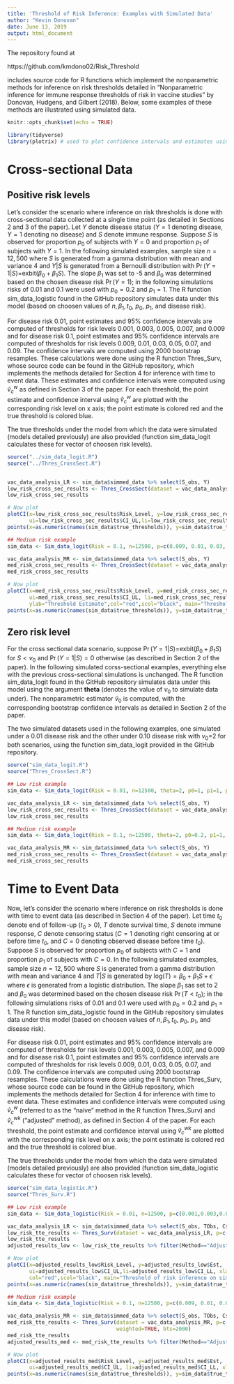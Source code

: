 ---
title: 'Threshold of Risk Inference: Examples with Simulated Data'
author: "Kevin Donovan"
date: June 13, 2019
output: html_document
---

The repository found at

https://github.com/kmdono02/Risk_Threshold

includes source code for R functions which implement the nonparametric methods for inference on risk thresholds detailed 
in "Nonparametric inference for immune response thresholds of risk in vaccine studies" by Donovan, Hudgens, and Gilbert (2018).  Below, some examples of these methods are illustrated using simulated data.

```{r setup, include=FALSE}
knitr::opts_chunk$set(echo = TRUE)
```

```{r load_packages, include=FALSE}
library(tidyverse)
library(plotrix) # used to plot confidence intervals and estimates using function plotCI
```

# Cross-sectional Data
## Positive risk levels
Let's consider the scenario where inference on risk thresholds is done with cross-sectional data collected at a single time point (as detailed in Sections 2 and 3 of the paper).  Let $Y$ denote disease status ($Y=1$ denoting disease, $Y=1$ denoting no disease) and $S$ denote immune response.  Suppose $S$ is observed for proportion $p_0$ of subjects with $Y=0$ and proportion $p_1$ of subjects with $Y=1$.  In the following simulated examples, sample size $n=12,500$ where $S$ is generated from a gamma distribution with mean and variance 4 and $Y|S$ is generated from a Bernoulli distribution with $\Pr(Y=1|S)=$exbit$(\beta_0+\beta_1S)$.  The slope $\beta_1$ was set to -5 and $\beta_0$ was determined based on the chosen disease risk $\Pr(Y=1)$; in the following simulations risks of 0.01 and 0.1 were used with $p_0=0.2$ and $p_1=1$.  The R function sim_data_logistic found in the GitHub repository simulates data under this model (based on choosen values of $n, \beta_1, t_0$, $p_0$, $p_1$, and disease risk).  

For disease risk 0.01, point estimates and 95$\%$ confidence intervals are computed of thresholds for risk levels 0.001, 0.003, 0.005, 0.007, and 0.009 and for disease risk 0.1, point estimates and 95$\%$ confidence intervals are computed of thresholds for risk levels 0.009, 0.01, 0.03, 0.05, 0.07, and 0.09.  The confidence intervals are computed using 2000 bootstrap resamples.  These calculations were done using the R function Thres_Surv, whose source code can be found in the GitHub repository, which implements the methods detailed for Section 4 for inference with time to event data.  These estimates and confidence intervals were computed using $\hat{v}_c^{w}$ as defined in Section 3 of the paper.  For each threshold, the point estimate and confidence interval using $\hat{v}_c^{w}$ are plotted with the corresponding risk level on x axis; the point estimate is colored red and the true threshold is colored blue.

The true thresholds under the model from which the data were simulated (models detailed previously) are also provided (function sim_data_logit calculates these for vector of choosen risk levels).

```{r cross_sec_logit}
source("../sim_data_logit.R")
source("../Thres_CrossSect.R")


vac_data_analysis_LR <- sim_data$simmed_data %>% select(S_obs, Y) 
low_risk_cross_sec_results <- Thres_CrossSect(dataset = vac_data_analysis_LR, p=c(0.001,0.003,0.005,0.007,0.009), weighted=TRUE, bts=2000)
low_risk_cross_sec_results

# Now plot
plotCI(x=low_risk_cross_sec_results$Risk_Level, y=low_risk_cross_sec_results$Est, 
       ui=low_risk_cross_sec_results$CI_UL,li=low_risk_cross_sec_results$CI_LL, xlab="Risk Level", ylab="Threshold Estimate", col="red",scol="black", main="Threshold of risk inference on simulated data: disease risk=0.01\nCross sectional scenario", ylim=c(0.25, 1.75))
points(x=as.numeric(names(sim_data$true_thresholds)), y=sim_data$true_thresholds, col="blue")

## Medium risk example
sim_data <- Sim_data_logit(Risk = 0.1, n=12500, p=c(0.009, 0.01, 0.03, 0.05, 0.07, 0.09), p0=0.2, p1=1, seed_val = 012)

vac_data_analysis_MR <- sim_data$simmed_data %>% select(S_obs, Y) 
med_risk_cross_sec_results <- Thres_CrossSect(dataset = vac_data_analysis_MR, p=c(0.009, 0.01, 0.03, 0.05, 0.07, 0.09), weighted=TRUE, bts=2000)
med_risk_cross_sec_results

# Now plot
plotCI(x=med_risk_cross_sec_results$Risk_Level, y=med_risk_cross_sec_results$Est, 
       ui=med_risk_cross_sec_results$CI_UL, li=med_risk_cross_sec_results$CI_LL, xlab="Risk Level",
       ylab="Threshold Estimate",col="red",scol="black", main="Threshold of risk inference on simulated data: disease risk=0.1\nTime to event scenario")
points(x=as.numeric(names(sim_data$true_thresholds)), y=sim_data$true_thresholds, col="blue", sub="Cross sectional scenario")
```

## Zero risk level
For the cross sectional data scenario, suppose $\Pr(Y=1|S)=$exbit$(\beta_0+\beta_1S)$ for $S<v_0$ and $\Pr(Y=1|S)=0$ otherwise (as described in Section 2 of the paper).  In the following simulated corss-sectional examples, everything else with the previous cross-sectional simulations is unchanged.  The R function sim_data_logit found in the GitHub repository simulates data under this model using the argument **theta** (denotes the value of $v_0$ to simulate data under).  The nonparametric estimator $\tilde{v}_0$ is computed, with the corresponding bootstrap confidence intervals as detailed in Section 2 of the paper.

The two simulated datasets used in the following examples, one simulated under a 0.01 disease risk and the other under 0.10 disease risk with $v_0$=2 for both scenarios, using the function sim_data_logit provided in the GitHub repository.

```{r cross_sec_zero_logit}
source("sim_data_logit.R")
source("Thres_CrossSect.R")

## Low risk example
sim_data <- Sim_data_logit(Risk = 0.01, n=12500, theta=2, p0=1, p1=1, p=0, seed_val = 012)

vac_data_analysis_LR <- sim_data$simmed_data %>% select(S_obs, Y) 
low_risk_cross_sec_results <- Thres_CrossSect(dataset = vac_data_analysis_LR, p=0, weighted=FALSE, bts=2000)
low_risk_cross_sec_results

## Medium risk example
sim_data <- Sim_data_logit(Risk = 0.1, n=12500, theta=2, p0=0.2, p1=1, p=0,seed_val = 012)

vac_data_analysis_MR <- sim_data$simmed_data %>% select(S_obs, Y) 
med_risk_cross_sec_results <- Thres_CrossSect(dataset = vac_data_analysis_MR, p=0, weighted=FALSE, bts=2000)
med_risk_cross_sec_results
```

# Time to Event Data
Now, let's consider the scenario where inference on risk thresholds is done with time to event data (as described in Section 4 of the paper).  Let time $t_0$ denote end of follow-up ($t_0>0$), $T$ denote survival time, $S$ denote immune response, $C$ denote censoring status ($C=1$ denoting right censoring at or before time $t_0$, and $C=0$ denoting observed disease before time $t_0$).  Suppose $S$ is observed for proportion $p_0$ of subjects with $C=1$ and proportion $p_1$ of subjects with $C=0$.  In the following simulated examples, sample size $n=12,500$ where $S$ is generated from a gamma distribution with mean and variance 4 and $T|S$ is generated by log$(T)=\beta_0+\beta_1S+\epsilon$ where $\epsilon$ is generated from a logistic distribution.  The slope $\beta_1$ sas set to 2 and $\beta_0$ was determined based on the chosen disease risk $\Pr(T<t_0)$; in the following simulations risks of 0.01 and 0.1 were used with $p_0=0.2$ and $p_1=1$.  The R function sim_data_logistic found in the GitHub repository simulates data under this model (based on choosen values of $n, \beta_1, t_0$, $p_0$, $p_1$, and disease risk).  

For disease risk 0.01, point estimates and 95$\%$ confidence intervals are computed of thresholds for risk levels 0.001, 0.003, 0.005, 0.007, and 0.009 and for disease risk 0.1, point estimates and 95$\%$ confidence intervals are computed of thresholds for risk levels 0.009, 0.01, 0.03, 0.05, 0.07, and 0.09.  The confidence intervals are computed using 2000 bootstrap resamples.  These calculations were done using the R function Thres_Surv, whose source code can be found in the GitHub repository, which implements the methods detailed for Section 4 for inference with time to event data.  These estimates and confidence intervals were computed using $\hat{v}_c^{w}$ (referred to as the "naive" method in the R function Thres_Surv) and $\hat{v}_c^{wk}$ ("adjusted" method), as defined in Section 4 of the paper.  For each threshold, the point estimate and confidence interval using $\hat{v}_c^{wk}$ are plotted with the corresponding risk level on x axis; the point estimate is colored red and the true threshold is colored blue.

The true thresholds under the model from which the data were simulated (models detailed previously) are also provided (function sim_data_logistic calculates these for vector of choosen risk levels).

```{r time_to_event_logistic}
source("sim_data_logistic.R")
source("Thres_Surv.R")

## Low risk example
sim_data <- Sim_data_logistic(Risk = 0.01, n=12500, p=c(0.001,0.003,0.005,0.007,0.009), p0=0.2, p1=1, seed_val = 012)

vac_data_analysis_LR <- sim_data$simmed_data %>% select(S_obs, TObs, Cstatus) 
low_risk_tte_results <- Thres_Surv(dataset = vac_data_analysis_LR, p=c(0.001,0.003,0.005,0.007,0.009), weighted=TRUE, bts=2000)
low_risk_tte_results
adjusted_results_low <- low_risk_tte_results %>% filter(Method=="Adjusted")

# Now plot
plotCI(x=adjusted_results_low$Risk_Level, y=adjusted_results_low$Est, 
       ui=adjusted_results_low$CI_UL,li=adjusted_results_low$CI_LL, xlab="Risk Level", ylab="Threshold Estimate",
       col="red",scol="black", main="Threshold of risk inference on simulated data: disease risk=0.01\nTime to event scenario")
points(x=as.numeric(names(sim_data$true_thresholds)), y=sim_data$true_thresholds, col="blue")

## Medium risk example
sim_data <- Sim_data_logistic(Risk = 0.1, n=12500, p=c(0.009, 0.01, 0.03, 0.05, 0.07, 0.09), p0=0.2, p1=1, seed_val = 012)

vac_data_analysis_MR <- sim_data$simmed_data %>% select(S_obs, TObs, Cstatus) 
med_risk_tte_results <- Thres_Surv(dataset = vac_data_analysis_MR, p=c(0.009, 0.01, 0.03, 0.05, 0.07, 0.09), 
                                   weighted=TRUE, bts=2000)
med_risk_tte_results
adjusted_results_med <- med_risk_tte_results %>% filter(Method=="Adjusted")

# Now plot
plotCI(x=adjusted_results_med$Risk_Level, y=adjusted_results_med$Est, 
       ui=adjusted_results_med$CI_UL, li=adjusted_results_med$CI_LL, xlab="Risk Level", ylab="Threshold Estimate",col="red",scol="black", main="Threshold of risk inference on simulated data: disease risk=0.1\nTime to event scenario")
points(x=as.numeric(names(sim_data$true_thresholds)), y=sim_data$true_thresholds, col="blue", sub="Time to event scenario")

```
